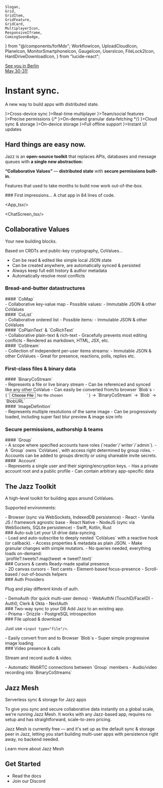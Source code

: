     Slogan,
    Grid,
    GridItem,
    GridFeature,
    GridCard,
    MultiplayerIcon,
    ResponsiveIframe,
    ComingSoonBadge,
} from "@/components/forMdx";
    WorkflowIcon,
    UploadCloudIcon,
    PlaneIcon,
    MonitorSmartphoneIcon,
    GaugeIcon,
    UsersIcon,
    FileLock2Icon,
    HardDriveDownloadIcon,
} from "lucide-react";

<div className="md:pt-20" />

<a href="https://app.localfirstconf.com/schedule/conference/every-app-secretly-wants-to-be-local-first" className="-mt-8 md:-mt-20 float-right top-[5rem] right-4 border border-stone-700 dark:border-stone-300 rounded flex gap-3 items-center px-4 py-2 mb-4 rotate-2 md:rotate-6 no-underline hover:scale-105 transition-transform">
<div className="text-sm font-bold uppercase">See you in Berlin<br/>May 30-31!</div>
<LocalFirstConfLogo className="w-24"/>
</a>

# Instant sync.

<Slogan>A new way to build apps with distributed state.</Slogan>

<Grid className="gap-[1px] -mx-4 md:-mx-6 rounded-xl overflow-hidden bg-stone-50 dark:bg-stone-950 [&>*]:rounded-none [&>*]:border-none [&>*]:bg-stone-100 [&>*]:dark:bg-stone-900">
<GridFeature icon={<MonitorSmartphoneIcon strokeWidth={1} strokeLinecap="butt" size={40}/>}>Cross-device sync</GridFeature>
<GridFeature icon={<MultiplayerIcon strokeWidth={1} strokeLinecap="butt" size={40}/>}>Real-time multiplayer</GridFeature>
<GridFeature icon={<UsersIcon strokeWidth={1} strokeLinecap="butt" size={40}/>}>Team/social features</GridFeature>
<GridFeature icon={<FileLock2Icon strokeWidth={1} strokeLinecap="butt" size={40}/>}>Precise permissions</GridFeature>
{/* <GridFeature icon={<WorkflowIcon strokeWidth={1} strokeLinecap="butt" size={40}/>}>On-demand granular data‑fetching</GridFeature> */}
<GridFeature icon={<UploadCloudIcon strokeWidth={1} strokeLinecap="butt" size={40}/>}>Cloud sync & storage</GridFeature>
<GridFeature icon={<HardDriveDownloadIcon strokeWidth={1} strokeLinecap="butt" size={40}/>}>On-device storage</GridFeature>
<GridFeature icon={<PlaneIcon strokeWidth={1} strokeLinecap="butt" size={40}/>}>Full offline support</GridFeature>
<GridFeature icon={<GaugeIcon strokeWidth={1} strokeLinecap="butt" size={40}/>}>Instant UI updates</GridFeature>
<div className="col-start-1 row-start-1 row-span-2 col-span-2 px-4 md:px-6 text-base">
<h2 className="not-prose text-2xl font-medium tracking-tight mt-3 md:mt-5 mb-6">Hard things are easy now.</h2>

Jazz is an **open-source toolkit** that replaces APIs, databases and message queues with **a&nbsp;single new abstraction:**

**&ldquo;Collaborative Values&rdquo;** &mdash; **distributed state** with **secure permissions built-in.**

Features that used to take months to build now work out-of-the-box.

</div>
</Grid>

<div className="-mx-[calc(min(0,(100vw-95rem)/2))]">
### First impressions&hellip;
<Slogan small>A chat app in 84 lines of code.</Slogan>

<Grid className="mt-0 -mx-4 md:-mx-6">
<GridItem className="md:col-start-1 col-span-2">

<App_tsx/>

</GridItem>
<GridItem className="md:col-start-3 col-span-2">

<ChatScreen_tsx/>

</GridItem>
<ResponsiveIframe src="https://chat.jazz.tools" localSrc="http://localhost:5173" className="lg:col-start-5 col-span-2 rounded-xl overflow-hidden min-h-[50vh]"/>
</Grid>
</div>

## Collaborative Values

<Slogan small>Your new building blocks.</Slogan>

<div className='text-base'>
Based on CRDTs and public-key cryptography, CoValues...

-   Can be read & edited like simple local JSON state
-   Can be created anywhere, are automatically synced & persisted
-   Always keep full edit history & author metadata
-   Automatically resolve most conflicts

</div>

### Bread-and-butter datastructures

<Grid className="lg:gap-y-8 grid-cols-2 lg:grid-cols-4">

<GridCard>
    #### `CoMap`
    <div className="text-sm">
        - Collaborative key-value map - Possible values: - Immutable JSON &
        other CoValues
    </div>
</GridCard>

<GridCard>
    #### `CoList`
    <div className="text-sm">
        - Collaborative ordered list - Possible items: - Immutable JSON & other
        CoValues
    </div>
</GridCard>

<GridCard>
    #### `CoPlainText` & `CoRichText` <ComingSoonBadge />
    <div className="text-sm">
        - Collaborative plain-text & rich-text - Gracefully prevents most
        editing conflicts - Rendered as markdown, HTML, JSX, etc.
    </div>
</GridCard>

<GridCard>
#### `CoStream`
<div className="text-sm">
- Collection of independent per-user items streams:
    - Immutable JSON & other CoValues
- Great for presence, reactions, polls, replies etc.
</div>
</GridCard>
</Grid>

### First-class files & binary data

<Grid className="lg:gap-y-8 grid-cols-2 lg:grid-cols-4">

<GridCard>
    #### `BinaryCoStream`
    <div className="text-sm">
        - Represents a file or live binary stream - Can be referenced and synced
        like any other CoValue - Can easily be converted from/to browser `Blob`s
        - <code>{`<input type="file"/>`}</code> -> `BinaryCoStream` -> `Blob` ->
        `BlobURL`
    </div>
</GridCard>

<GridCard>
    #### `ImageDefinition`
    <div className="text-sm">
        - Represents multiple resolutions of the same image - Can be
        progressively loaded, including super fast blur preview & image size
        info
    </div>
</GridCard>

</Grid>

### Secure permissions, authorship & teams

<Grid className="lg:gap-y-8 grid-cols-2 lg:grid-cols-4">

<GridCard>
#### `Group`
<div className="text-sm">
- A scope where specified accounts have roles (`reader`/`writer`/`admin`).
- A `Group` owns `CoValues`, with access right determined by group roles.
- Accounts can be added to groups directly or using shareable invite secrets.
</div>
</GridCard>
<GridCard>
#### `Account`
<div className="text-sm">
- Represents a single user and their signing/encryption keys.
- Has a private account root and a public profile
    - Can contain arbitrary app-specific data
</div>
</GridCard>
</Grid>

## The Jazz Toolkit

<Slogan small>A high-level toolkit for building apps around CoValues.</Slogan>

Supported environments:

<div className="text-sm">
- Browser (sync via WebSockets, IndexedDB persistence)
    - React
    - Vanilla JS / framework agnostic base
- React Native <ComingSoonBadge/>
- NodeJS (sync via WebSockets, SQLite persistence) <ComingSoonBadge/>
- Swift, Kotlin, Rust <ComingSoonBadge when="later"/>
</div>
<Grid>

<GridCard>
    ### Auto-sub
    <Slogan small>Let your UI drive data-syncing.</Slogan>
    <div className="text-sm">
        - Load and auto-subscribe to deeply nested `CoValues` with a reactive
        hook (or callback). - Access properties & metadata as plain JSON. - Make
        granular changes with simple mutators. - No queries needed, everything
        loads on-demand: <br />
        `profile?.tweets?.map(tweet => tweet?.text)`
    </div>
</GridCard>

<GridCard>
    ### Cursors & carets
    <Slogan small>Ready-made spatial presence.</Slogan>
    <div className="text-sm">
        - 2D canvas cursors <ComingSoonBadge />
        - Text carets <ComingSoonBadge />
        - Element-based focus-presence <ComingSoonBadge />
        - Scroll-based / out-of-bounds helpers <ComingSoonBadge />
    </div>
</GridCard>

<GridCard>
### Auth Providers

<Slogan small>Plug and play different kinds of auth.</Slogan>
<div className="text-sm">
- DemoAuth (for quick multi-user demos)
- WebAuthN (TouchID/FaceID)
- Auth0, Clerk & Okta <ComingSoonBadge/>
- NextAuth <ComingSoonBadge/>
</div>
</GridCard>

<GridCard>
    ### Two-way sync to your DB
    <Slogan small>Add Jazz to an existing app.</Slogan>
    <div className="text-sm">
        - Prisma <ComingSoonBadge />
        - Drizzle <ComingSoonBadge />
        - PostgreSQL introspection <ComingSoonBadge />
    </div>
</GridCard>

<GridCard>
### File upload & download

<Slogan small>Just use `<input type="file"/>`.</Slogan>
<div className="text-sm">
- Easily convert from and to Browser `Blob`s
- Super simple progressive image loading
</div>
</GridCard>

<GridCard>
### Video presence & calls

<Slogan small>Stream and record audio & video.</Slogan>
<div className="text-sm">
- Automatic WebRTC connections between `Group` members <ComingSoonBadge/>
- Audio/video recording into `BinaryCoStreams` <ComingSoonBadge/>
</div>
</GridCard>
</Grid>

## Jazz Mesh

<Slogan small>Serverless sync & storage for Jazz apps</Slogan>

To give you sync and secure collaborative data instantly on a global scale, we're running Jazz Mesh. It works with any Jazz-based app, requires no setup and has straightforward, scale-to-zero pricing.

Jazz Mesh is currently free &mdash; and it's set up as the default sync & storage peer in Jazz, letting you start building multi-user apps with persistence right away, no backend needed.

<Link href="/mesh" target="_blank">
    Learn more about Jazz Mesh
</Link>

## Get Started

-   <Link href="/docs" target="_blank">
        Read the docs
    </Link>
-   <Link href="https://discord.gg/utDMjHYg42" target="_blank">
        Join our Discord
    </Link>
